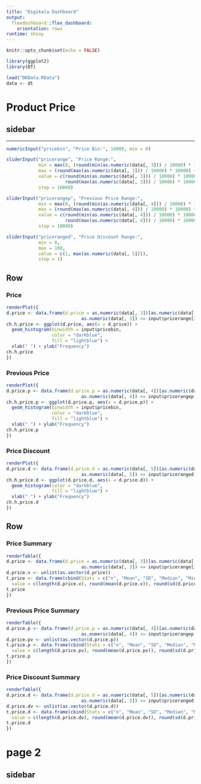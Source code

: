```yaml
---
title: "Digikala Dashboard"
output: 
  flexdashboard::flex_dashboard:
    orientation: rows
runtime: shiny
---
```


```r
knitr::opts_chunk$set(echo = FALSE)
```


```r
library(ggplot2)
library(DT)
```

```r
load("DKData.RData")
data <- dt
```

Product Price
=============

sidebar {.sidebar data-width=330}
------------------

***

```r
numericInput("pricebin", "Price Bin:", 10000, min = 0)
```

```r
sliderInput("pricerange", "Price Range:",
            min = max(0, (round(min(as.numeric(data[, 3])) / 10000) * 10000) - 10000),
            max = (round(max(as.numeric(data[, 3])) / 10000) * 10000) + 10000,
            value = c(round(min(as.numeric(data[, 3])) / 10000) * 10000,
                      round(max(as.numeric(data[, 3])) / 10000) * 10000),
            step = 10000)
```


```r
sliderInput("pricerangep", "Previous Price Range:",
            min = max(0, (round(min(as.numeric(data[, 4])) / 10000) * 10000) - 10000),
            max = (round(max(as.numeric(data[, 4])) / 10000) * 10000) + 10000,
            value = c(round(min(as.numeric(data[, 4])) / 10000) * 10000,
                      round(max(as.numeric(data[, 4])) / 10000) * 10000),
            step = 10000)
```

```r
sliderInput("priceranged", "Price Discount Range:",
            min = 0,
            max = 100,
            value = c(1, max(as.numeric(data[, 5]))),
            step = 1)
```

Row
---

### Price 
    
```r
renderPlot({
d.price <- data.frame(d.price = as.numeric(data[, 3])[as.numeric(data[, 3]) >= input$pricerange[1] & 
                            as.numeric(data[, 3]) <= input$pricerange[2]])
ch.h.price <- ggplot(d.price, aes(x = d.price)) + 
  geom_histogram(binwidth = input$pricebin,
                 color = "darkblue", 
                 fill = "lightblue") +
  xlab(" ") + ylab("Frequency")
ch.h.price
})
```

### Previous Price

```r
renderPlot({
d.price.p <- data.frame(d.price.p = as.numeric(data[, 4])[as.numeric(data[, 4]) >= input$pricerangep[1] & 
                            as.numeric(data[, 4]) <= input$pricerangep[2]])
ch.h.price.p <- ggplot(d.price.p, aes(x = d.price.p)) + 
  geom_histogram(binwidth = input$pricebin,
                 color = "darkblue", 
                 fill = "lightblue") +
  xlab(" ") + ylab("Frequency")
ch.h.price.p
})
```

### Price Discount

```r
renderPlot({
d.price.d <- data.frame(d.price.d = as.numeric(data[, 5])[as.numeric(data[, 5]) >= input$priceranged[1] & 
                            as.numeric(data[, 5]) <= input$priceranged[2]])
ch.h.price.d <- ggplot(d.price.d, aes(x = d.price.d)) + 
  geom_histogram(color = "darkblue", 
                 fill = "lightblue") +
  xlab(" ") + ylab("Frequency")
ch.h.price.d
})
```

Row
---
    
### Price Summary

```r
renderTable({
d.price <- data.frame(d.price = as.numeric(data[, 3])[as.numeric(data[, 3]) >= input$pricerange[1] & 
                            as.numeric(data[, 3]) <= input$pricerange[2]])
d.price.v <- unlist(as.vector(d.price))
t.price <- data.frame(cbind(Stats = c("n", "Mean", "SD", "Median", "Min", "Max"),
  value = c(length(d.price.v), round(mean(d.price.v)), round(sd(d.price.v)), median(d.price.v), min(d.price.v), max(d.price.v))))
t.price
})
```
    
### Previous Price Summary
    
```r
renderTable({
d.price.p <- data.frame(d.price.p = as.numeric(data[, 4])[as.numeric(data[, 4]) >= input$pricerangep[1] & 
                            as.numeric(data[, 4]) <= input$pricerangep[2]])
d.price.pv <- unlist(as.vector(d.price.p))
t.price.p <- data.frame(cbind(Stats = c("n", "Mean", "SD", "Median", "Min", "Max"),
  value = c(length(d.price.pv), round(mean(d.price.pv)), round(sd(d.price.pv)), median(d.price.pv), min(d.price.pv), max(d.price.pv))))
t.price.p
})
```

### Price Discount Summary
    
```r
renderTable({
d.price.d <- data.frame(d.price.d = as.numeric(data[, 5])[as.numeric(data[, 5]) >= input$priceranged[1] & 
                            as.numeric(data[, 5]) <= input$priceranged[2]])
d.price.dv <- unlist(as.vector(d.price.d))
t.price.d <- data.frame(cbind(Stats = c("n", "Mean", "SD", "Median", "Min", "Max"),
  value = c(length(d.price.dv), round(mean(d.price.dv)), round(sd(d.price.dv)), median(d.price.dv), min(d.price.dv), max(d.price.dv))))
t.price.d
})
```

page 2
======

sidebar {.sidebar}
------------------

```r

```

